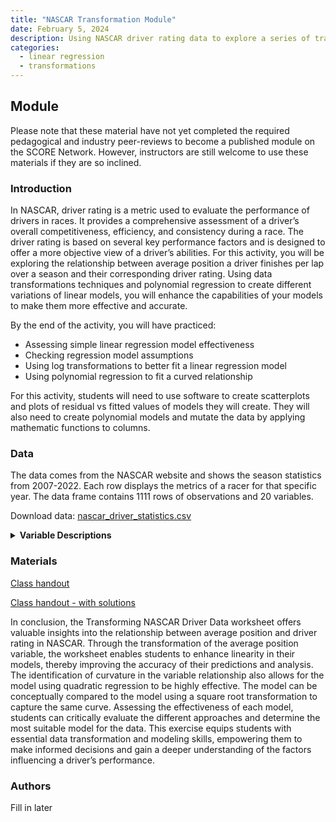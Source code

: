 ```yaml
---
title: "NASCAR Transformation Module"
date: February 5, 2024
description: Using NASCAR driver rating data to explore a series of transformations to improve linearity in regression.
categories:
  - linear regression
  - transformations
---
```


## Module

Please note that these material have not yet completed the required pedagogical and industry peer-reviews to become a published module on the SCORE Network. However, instructors are still welcome to use these materials if they are so inclined.

### Introduction

In NASCAR, driver rating is a metric used to evaluate the performance of drivers in races. It provides a comprehensive assessment of a driver's overall competitiveness, efficiency, and consistency during a race. The driver rating is based on several key performance factors and is designed to offer a more objective view of a driver's abilities. For this activity, you will be exploring the relationship between average position a driver finishes per lap over a season and their corresponding driver rating. Using data transformations techniques and polynomial regression to create different variations of linear models, you will enhance the capabilities of your models to make them more effective and accurate.

::: {.callout-note collapse="true" title="Learning Objectives" appearance="minimal"}
By the end of the activity, you will have practiced: 

*	Assessing simple linear regression model effectiveness
*	Checking regression model assumptions
*	Using log transformations to better fit a linear regression model
*	Using polynomial regression to fit a curved relationship
:::

::: {.callout-note collapse="true" title="Methods" appearance="minimal"}
For this activity, students will need to use software to create scatterplots and plots of residual vs fitted values of models they will create. They will also need to create polynomial models and mutate the data by applying mathematic functions to columns. 
:::

### Data

The data comes from the NASCAR website and shows the season statistics from 2007-2022. Each row displays the metrics of a racer for that specific year. The data frame contains 1111 rows of observations and 20 variables.

Download data: [nascar_driver_statistics.csv](nascar_driver_statistics.csv)

<details>
<summary><b>Variable Descriptions</b></summary>
| Variable             | Description |
|-------------------|-----------------------------------------------------|
| Wins                 | The sum of the driver's victories                                                                                                                                                                        |
| AvgStart             | The sum of the driver's starting positions divided by the number of races                                                                                                                                |
| AvgMidRace           | The sum of the driver's mid race positions divided by the number of races                                                                                                                                |
| AvgFinish            | The sum of the driver's finishing positions divided by the number of races                                                                                                                               |
| AvgPos               | The sum of the driver's position each lap divided by the number of laps                                                                                                                                  |
| PassDiff             | The sum of green flag passes minus green times passed                                                                                                                                                    |
| GreenFlagPasses      | Number of green flag passes performed by the driver                                                                                                                                                      |
| GreenFlagPassed      | Number of times driver is passed during green flag                                                                                                                                                       |
| QualityPasses        | Number of passes in the top 15 while under green flag conditions by driver                                                                                                                               |
| PercentQualityPasses | The sum of quality passes divided by green flag passes                                                                                                                                                   |
| NumFastestLaps       | Number of where the driver had the fastest speed on the lap                                                                                                                                              |
| LapsInTop15          | Number of laps completed while running in a top 15 position                                                                                                                                              |
| PercentLapsInTop15   | The sum of the laps run in the top 15 divided by total laps completed                                                                                                                                    |
| LapsLed              | The sum of the laps led in a race                                                                                                                                                                        |
| PercentLapsLed       | The sum of the laps led in the race                                                                                                                                                                      |
| TotalLaps            | The sum of the laps completed by a driver that year                                                                                                                                                      |
| DriverRating         | Formula combining wins, finish, top15-finish, average running position while on lead lap, average speed under green, fastest lap, led most laps, and lead lap finish with a maximum rating of 150 points |
</details>

### Materials

[Class handout](transformation_tech_wksht.docx)

[Class handout - with solutions](transformation_wksht_key.docx)


::: {.callout-note collapse="true" title="Conclusion" appearance="minimal"}
In conclusion, the Transforming NASCAR Driver Data worksheet offers valuable insights into the relationship between average position and driver rating in NASCAR. Through the transformation of the average position variable, the worksheet enables students to enhance linearity in their models, thereby improving the accuracy of their predictions and analysis. The identification of curvature in the variable relationship also allows for the model using quadratic regression to be highly effective. The model can be conceptually compared to the model using a square root transformation to capture the same curve. Assessing the effectiveness of each model, students can critically evaluate the different approaches and determine the most suitable model for the data. This exercise equips students with essential data transformation and modeling skills, empowering them to make informed decisions and gain a deeper understanding of the factors influencing a driver's performance. 
:::

### Authors

Fill in later
